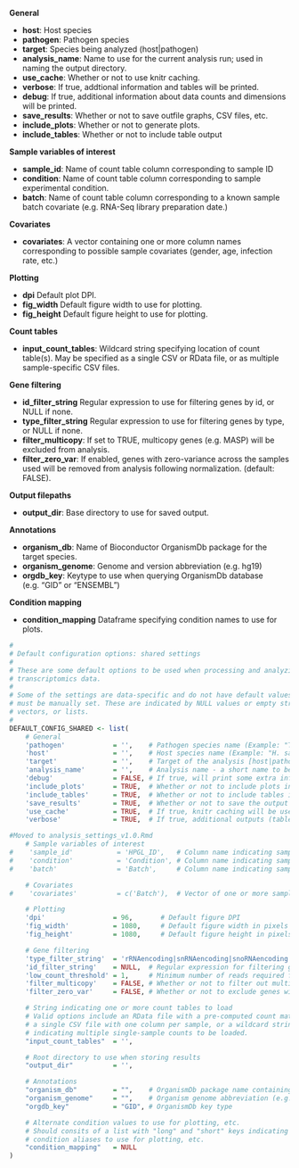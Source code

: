 **General**

* **host**:                   Host species
* **pathogen**:               Pathogen species
* **target**:                 Species being analyzed (host|pathogen)
* **analysis_name**:          Name to use for the current analysis run; used in
                              naming the output directory.
* **use_cache**:              Whether or not to use knitr caching.
* **verbose**:                If true, addtional information and tables will be
                              printed.
* **debug**:                  If true, additional information about data counts
                              and dimensions will be printed.
* **save_results**:           Whether or not to save outfile graphs, CSV files,
                              etc.
* **include_plots**:          Whether or not to generate plots.
* **include_tables**:         Whether or not to include table output

**Sample variables of interest**

* **sample_id**:              Name of count table column corresponding to
                              sample ID
* **condition**:              Name of count table column corresponding to
                              sample experimental condition.
* **batch**:                  Name of count table column corresponding to
                              a known sample batch covariate (e.g. RNA-Seq
                              library preparation date.)

**Covariates**

* **covariates**:             A vector containing one or more column names
                              corresponding to possible sample covariates
                              (gender, age, infection rate, etc.)

**Plotting**

* **dpi**                     Default plot DPI.
* **fig_width**               Default figure width to use for plotting.
* **fig_height**              Default figure height to use for plotting.

**Count tables**

* **input_count_tables**:     Wildcard string specifying location of count
                              table(s). May be specified as a single CSV or
                              RData file, or as multiple sample-specific CSV
                              files.

**Gene filtering**

* **id_filter_string**        Regular expression to use for filtering genes by
                              id, or NULL if none.
* **type_filter_string**      Regular expression to use for filtering genes by
                              type, or NULL if none.
* **filter_multicopy**:       If set to TRUE, multicopy genes (e.g. MASP) will be
                              excluded from analysis.
* **filter_zero_var**:        If enabled, genes with zero-variance across the
                              samples used will be removed from analysis
                              following normalization. (default: FALSE).

**Output filepaths**

* **output_dir**:             Base directory to use for saved output.

**Annotations**

* **organism_db**:            Name of Bioconductor OrganismDb package for the 
                              target species.
* **organism_genome**:        Genome and version abbreviation (e.g. hg19)
* **orgdb_key**:              Keytype to use when querying OrganismDb database 
                              (e.g. "GID" or "ENSEMBL")

**Condition mapping**

* **condition_mapping**       Dataframe specifying condition names to use for 
                              plots.

```r
#
# Default configuration options: shared settings
#
# These are some default options to be used when processing and analyzing
# transcriptomics data.
#
# Some of the settings are data-specific and do not have default values, and
# must be manually set. These are indicated by NULL values or empty strings, 
# vectors, or lists.
# 
DEFAULT_CONFIG_SHARED <- list(
    # General
    'pathogen'            = '',    # Pathogen species name (Example: "T. cruzi")
    'host'                = '',    # Host species name (Example: "H. sapiens")
    'target'              = '',    # Target of the analysis [host|pathogen]
    'analysis_name'       = '',    # Analysis name - a short name to be used for the output folder.
    'debug'               = FALSE, # If true, will print some extra information to aid in debugging
    'include_plots'       = TRUE,  # Whether or not to include plots in the output
    'include_tables'      = TRUE,  # Whether or not to include tables in the output
    'save_results'        = TRUE,  # Whether or not to save the output results in a separate folder
    'use_cache'           = TRUE,  # If true, knitr caching will be used to speed up the analysis on subsequent runs
    'verbose'             = TRUE,  # If true, additional outputs (tables, etc.) will be included in the results

#Moved to analysis_settings_v1.0.Rmd    
    # Sample variables of interest
#    'sample_id'           = 'HPGL_ID',   # Column name indicating sample ID
#    'condition'           = 'Condition', # Column name indicating sample condition
#    'batch'               = 'Batch',     # Column name indicating sample batch

    # Covariates
#    'covariates'          = c('Batch'),  # Vector of one or more sample covariates to test for correlation with expression

    # Plotting
    'dpi'                 = 96,       # Default figure DPI
    'fig_width'           = 1080,     # Default figure width in pixels
    'fig_height'          = 1080,     # Default figure height in pixels

    # Gene filtering
    'type_filter_string'  = 'rRNAencoding|snRNAencoding|snoRNAencoding|tRNAencoding', # Regular expression for filtering genes out by type (Optional)
    'id_filter_string'    = NULL,  # Regular expression for filtering genes by ID (Optional)
    'low_count_threshold' = 1,     # Minimum number of reads required for a sample to be counted when determining low-count genes
    'filter_multicopy'    = FALSE, # Whether or not to filter out multicopy genes (parasite only)
    'filter_zero_var'     = FALSE, # Whether or not to exclude genes with zero variance

    # String indicating one or more count tables to load
    # Valid options include an RData file with a pre-computed count matrix,
    # a single CSV file with one column per sample, or a wildcard string
    # indicating multiple single-sample counts to be loaded.
    "input_count_tables"  = '',

    # Root directory to use when storing results
    "output_dir"          = '',

    # Annotations
    "organism_db"         = "",    # OrganismDb package name containing gene annotations (Example "Homo.sapiens")
    "organism_genome"     = "",    # Organism genome abbreviation (e.g. hg19, mm10)
    "orgdb_key"           = "GID", # OrganismDb key type

    # Alternate condition values to use for plotting, etc.
    # Should consits of a list with "long" and "short" keys indicating
    # condition aliases to use for plotting, etc.
    "condition_mapping"   = NULL
)
```

